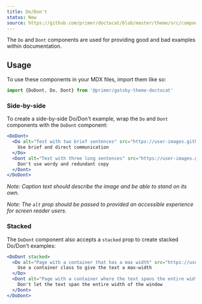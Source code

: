 ```yaml
---
title: Do/Don't
status: New
source: https://github.com/primer/doctocat/blob/master/theme/src/components/do-dont.js
---
```


The `Do` and `Dont` components are used for providing good and bad examples within documentation.

## Usage

To use these components in your MDX files, import them like so:

```js
import {DoDont, Do, Dont} from '@primer/gatsby-theme-doctocat'
```

### Side-by-side

To create a side-by-side Do/Don't example, wrap the `Do` and `Dont` components with the `DoDont` component:

```jsx live
<DoDont>
  <Do alt="Text with two brief sentences" src="https://user-images.githubusercontent.com/586552/63106528-06de5100-bf51-11e9-8a5e-98583ed74874.png">
    Use brief and direct communication
  </Do>
  <Dont alt="Text with three long sentences" src="https://user-images.githubusercontent.com/586552/63106527-06de5100-bf51-11e9-858c-72de6a5c728a.png">
    Don't use wordy and redundant copy
  </Dont>
</DoDont>
```

_Note: Caption text should describe the image and be able to stand on its own._

_Note: The ```alt``` prop should be passed to provided an accessible experience for screen reader users._

### Stacked

The `DoDont` component also accepts a `stacked` prop to create stacked Do/Don't examples:

```jsx live
<DoDont stacked>
  <Do alt="Page with a container that has a max width" src="https://user-images.githubusercontent.com/586552/63046880-46e5fb00-bea1-11e9-836d-be1b1c7d963f.png">
    Use a container class to give the text a max-width
  </Do>
  <Dont alt="Page with a container where the text spans the entire width of the window" src="https://user-images.githubusercontent.com/586552/63046881-46e5fb00-bea1-11e9-87ee-80dbeb0bea1c.png">
    Don't let the text span the entire width of the window
  </Dont>
</DoDont>
```
